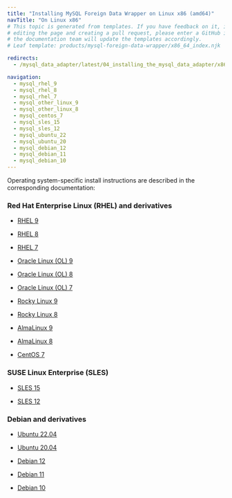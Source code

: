 ```yaml
---
title: "Installing MySQL Foreign Data Wrapper on Linux x86 (amd64)"
navTitle: "On Linux x86"
# This topic is generated from templates. If you have feedback on it, instead of
# editing the page and creating a pull request, please enter a GitHub issue and
# the documentation team will update the templates accordingly.
# Leaf template: products/mysql-foreign-data-wrapper/x86_64_index.njk

redirects:
  - /mysql_data_adapter/latest/04_installing_the_mysql_data_adapter/x86_amd64/

navigation:
  - mysql_rhel_9
  - mysql_rhel_8
  - mysql_rhel_7
  - mysql_other_linux_9
  - mysql_other_linux_8
  - mysql_centos_7
  - mysql_sles_15
  - mysql_sles_12
  - mysql_ubuntu_22
  - mysql_ubuntu_20
  - mysql_debian_12
  - mysql_debian_11
  - mysql_debian_10
---
```


Operating system-specific install instructions are described in the corresponding documentation:

### Red Hat Enterprise Linux (RHEL) and derivatives

- [RHEL 9](mysql_rhel_9)

- [RHEL 8](mysql_rhel_8)

- [RHEL 7](mysql_rhel_7)

- [Oracle Linux (OL) 9](mysql_rhel_9)

- [Oracle Linux (OL) 8](mysql_rhel_8)

- [Oracle Linux (OL) 7](mysql_rhel_7)

- [Rocky Linux 9](mysql_other_linux_9)

- [Rocky Linux 8](mysql_other_linux_8)

- [AlmaLinux 9](mysql_other_linux_9)

- [AlmaLinux 8](mysql_other_linux_8)

- [CentOS 7](mysql_centos_7)

### SUSE Linux Enterprise (SLES)

- [SLES 15](mysql_sles_15)

- [SLES 12](mysql_sles_12)

### Debian and derivatives

- [Ubuntu 22.04](mysql_ubuntu_22)

- [Ubuntu 20.04](mysql_ubuntu_20)

- [Debian 12](mysql_debian_12)

- [Debian 11](mysql_debian_11)

- [Debian 10](mysql_debian_10)

